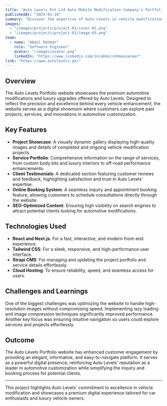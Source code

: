 ```yaml
---
title: "Auto Levels Pvt.Ltd Auto Mobile Modification Company's Portfolio"
publishedAt: "2025-03-10"
summary: "Discover the expertise of Auto Levels in vehicle modifications, luxury upgrades, and custom automotive solutions through our portfolio website."
images:
  - "/images/projects/project-01/cover-02.png"
  - "/images/projects/project-01/image-03.png"
team:
  - name: "Abdul Rehman"
    role: "Software Engineer"
    avatar: "/images/avatar.png"
    linkedIn: "https://www.linkedin.com/in/abdulrehmansarwar"
link: "https://www.autolevels.pk/"
---
```


## Overview

The Auto Levels Portfolio website showcases the premium automotive modifications and luxury upgrades offered by Auto Levels. Designed to reflect the precision and excellence behind every vehicle enhancement, the website serves as a digital showroom where customers can explore past projects, services, and innovations in automotive customization.

## Key Features

- **Project Showcase**: A visually dynamic gallery displaying high-quality images and details of completed and ongoing vehicle modification projects.
- **Service Portfolio**: Comprehensive information on the range of services, from custom body kits and luxury interiors to off-road performance enhancements.
- **Client Testimonials**: A dedicated section featuring customer reviews and feedback, highlighting satisfaction and trust in Auto Levels' expertise.
- **Online Booking System**: A seamless inquiry and appointment booking feature, allowing customers to schedule consultations directly through the website.
- **SEO-Optimized Content**: Ensuring high visibility on search engines to attract potential clients looking for automotive modifications.

## Technologies Used

- **React and Next.js**: For a fast, interactive, and modern front-end experience.
- **Tailwind CSS**: For a sleek, responsive, and high-performance user interface.
- **Strapi CMS**: For managing and updating the project portfolio and service details effortlessly.
- **Cloud Hosting**: To ensure reliability, speed, and seamless access for users.

## Challenges and Learnings

One of the biggest challenges was optimizing the website to handle high-resolution images without compromising speed. Implementing lazy loading and image compression techniques significantly improved performance. Another key focus was ensuring intuitive navigation so users could explore services and projects effortlessly.

## Outcome

The Auto Levels Portfolio website has enhanced customer engagement by providing an elegant, informative, and easy-to-navigate platform. It serves as a powerful digital presence, reinforcing Auto Levels' reputation as a leader in automotive customization while simplifying the inquiry and booking process for potential clients.

---

This project highlights Auto Levels' commitment to excellence in vehicle modification and showcases a premium digital experience tailored for car enthusiasts and luxury vehicle owners.
